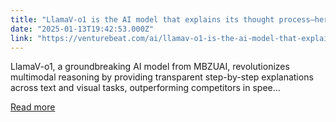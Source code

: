 ```yaml
---
title: "LlamaV-o1 is the AI model that explains its thought process—here’s why that matters"
date: "2025-01-13T19:42:53.000Z"
link: "https://venturebeat.com/ai/llamav-o1-is-the-ai-model-that-explains-its-thought-process-heres-why-that-matters/"
---
```


LlamaV-o1, a groundbreaking AI model from MBZUAI, revolutionizes multimodal reasoning by providing transparent step-by-step explanations across text and visual tasks, outperforming competitors in spee...

[Read more](https://venturebeat.com/ai/llamav-o1-is-the-ai-model-that-explains-its-thought-process-heres-why-that-matters/)
